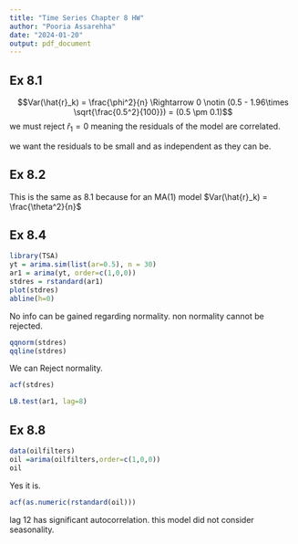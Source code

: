 ```yaml
---
title: "Time Series Chapter 8 HW"
author: "Pooria Assarehha"
date: "2024-01-20"
output: pdf_document
---
```


## Ex 8.1

$$Var(\hat{r}_k) = \frac{\phi^2}{n} \Rightarrow 0 \notin (0.5 - 1.96\times \sqrt{\frac{0.5^2}{100}}) = (0.5 \pm 0.1)$$
we must reject $\hat{r}_1 = 0$ meaning the residuals of the model are correlated. 

we want the residuals to be small and as independent as they can be.

## Ex 8.2

This is the same as 8.1 because for an MA(1) model $Var(\hat{r}_k) = \frac{\theta^2}{n}$

## Ex 8.4

```r
library(TSA)
yt = arima.sim(list(ar=0.5), n = 30)
ar1 = arima(yt, order=c(1,0,0))
stdres = rstandard(ar1)
plot(stdres)
abline(h=0)
```
No info can be gained regarding normality. non normality cannot be rejected.

```r
qqnorm(stdres)
qqline(stdres)
```

We can Reject normality.

```r
acf(stdres)
```

```r
LB.test(ar1, lag=8)
```

## Ex 8.8

```r
data(oilfilters)
oil =arima(oilfilters,order=c(1,0,0))
oil
```
Yes it is. 

```r
acf(as.numeric(rstandard(oil)))
```

lag 12 has significant autocorrelation. this model did not consider seasonality.
